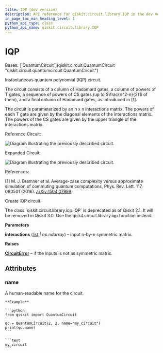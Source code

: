 ```yaml
---
title: IQP (dev version)
description: API reference for qiskit.circuit.library.IQP in the dev version of qiskit
in_page_toc_min_heading_level: 1
python_api_type: class
python_api_name: qiskit.circuit.library.IQP
---
```


# IQP

<Class id="qiskit.circuit.library.IQP" isDedicatedPage={true} github="https://github.com/Qiskit/qiskit/tree/main/qiskit/circuit/library/iqp.py#L24-L83" signature="qiskit.circuit.library.IQP(interactions)" modifiers="class">
  Bases: [`QuantumCircuit`](qiskit.circuit.QuantumCircuit "qiskit.circuit.quantumcircuit.QuantumCircuit")

  Instantaneous quantum polynomial (IQP) circuit.

  The circuit consists of a column of Hadamard gates, a column of powers of T gates, a sequence of powers of CS gates (up to $\frac{n^2-n}{2}$ of them), and a final column of Hadamard gates, as introduced in \[1].

  The circuit is parameterized by an n x n interactions matrix. The powers of each T gate are given by the diagonal elements of the interactions matrix. The powers of the CS gates are given by the upper triangle of the interactions matrix.

  Reference Circuit:

  ![Diagram illustrating the previously described circuit.](/docs/images/api/qiskit/dev/qiskit-circuit-library-IQP-1.avif)

  Expanded Circuit:

  ![Diagram illustrating the previously described circuit.](/docs/images/api/qiskit/dev/qiskit-circuit-library-IQP-2.avif)

  References:

  \[1] M. J. Bremner et al. Average-case complexity versus approximate simulation of commuting quantum computations, Phys. Rev. Lett. 117, 080501 (2016). [arXiv:1504.07999](https://arxiv.org/abs/1504.07999)

  Create IQP circuit.

  <Admonition title="Deprecated since version 2.1" type="danger">
    The class `qiskit.circuit.library.iqp.IQP` is deprecated as of Qiskit 2.1. It will be removed in Qiskit 3.0. Use the qiskit.circuit.library.iqp function instead.
  </Admonition>

  **Parameters**

  **interactions** ([*list*](https://docs.python.org/3/library/stdtypes.html#list "(in Python v3.14)") *| np.ndarray*) – input n-by-n symmetric matrix.

  **Raises**

  [**CircuitError**](circuit#qiskit.circuit.CircuitError "qiskit.circuit.CircuitError") – if the inputs is not as symmetric matrix.

  ## Attributes

  ### name

  <Attribute id="qiskit.circuit.library.IQP.name" attributeTypeHint="str">
    A human-readable name for the circuit.

    **Example**

    ```python
    from qiskit import QuantumCircuit

    qc = QuantumCircuit(2, 2, name="my_circuit")
    print(qc.name)
    ```

    ```text
    my_circuit
    ```
  </Attribute>
</Class>

